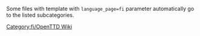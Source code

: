
{{en/Bilingual box| Fi
| ---.
| ''This page provides an index for a wide range of '''files (images) in Finnish''' in OpenTTD Wiki.''}}

Some files with {{en/s|Other languages files}} template with <code>language_page=fi</code> parameter automatically go to the listed subcategories.

[[Category:fi/OpenTTD Wiki]]